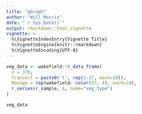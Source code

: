 ```yaml
---
title: "qGraph"
author: "Will Morris"
date: "`r Sys.Date()`"
output: rmarkdown::html_vignette
vignette: >
  %\VignetteIndexEntry{Vignette Title}
  %\VignetteEngine{knitr::rmarkdown}
  %\VignetteEncoding{UTF-8}
---
```



```r
veg_data <- wakefield::r_data_frame(
  n = 370,
  Transect = paste0('t', rep(1:37, each=10)),
  Manage = rep(wakefield::color(37, 4), each=10),
  r_series(r_sample, 4, name="veg_type")
)  

veg_data
```


